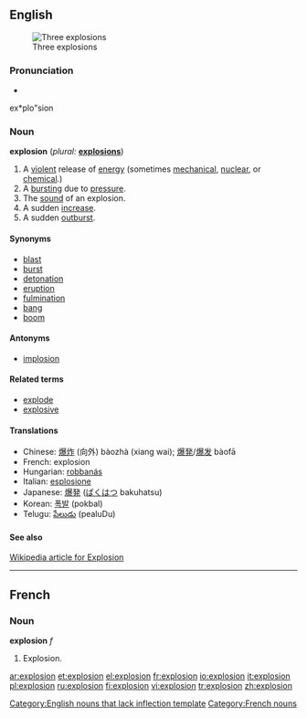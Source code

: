 ==English==
[[Image:Explosions.jpg|thumb|Three explosions]]

===Pronunciation===
*{{audio|en-us-explosion.ogg|Audio (US)}}
ex*plo"sion

===Noun===
'''explosion'''  (''plural:'' '''[[explosions]]''')
# A [[violent]] release of [[energy]] (sometimes [[mechanical]], [[nuclear]], or [[chemical]].)
# A [[burst]]ing due to [[pressure]].
# The [[sound]] of an explosion.
# A sudden [[increase]].
# A sudden [[outburst]].

====Synonyms====
* [[blast]]
* [[burst]]
* [[detonation]]
* [[eruption]]
* [[fulmination]]
* [[bang]]
* [[boom]]

====Antonyms====
* [[implosion]]

====Related terms====
* [[explode]]
* [[explosive]]

====Translations====
*Chinese: [[爆炸]] (向外) bàozhà (xiang wai); [[爆発]]/[[爆发]] bàofā
*French: explosion {{f}}
*Hungarian: [[robbanás]]
*Italian: [[esplosione]] {{f}}
*Japanese: [[爆発]] ([[ばくはつ]] bakuhatsu)
*Korean: [[폭발]] (pokbal)
*Telugu: [[పేలుడు]] (pealuDu)

====See also====
[http://en.wikipedia.org/wiki/Explosion Wikipedia article for Explosion]

[[Category:English nouns that lack inflection template]]

----
==French==

===Noun===
'''explosion''' ''f''
#Explosion.

[[Category:French nouns]]

[[ar:explosion]]
[[et:explosion]]
[[el:explosion]]
[[fr:explosion]]
[[io:explosion]]
[[it:explosion]]
[[pl:explosion]]
[[ru:explosion]]
[[fi:explosion]]
[[vi:explosion]]
[[tr:explosion]]
[[zh:explosion]]